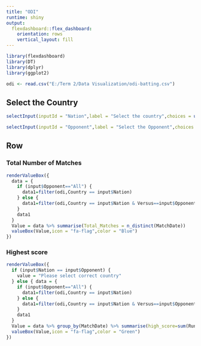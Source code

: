 ---
title: "ODI"
runtime: shiny
output: 
  flexdashboard::flex_dashboard:
    orientation: rows
    vertical_layout: fill
---

```{r setup, include=FALSE}
library(flexdashboard)
library(DT)
library(dplyr)
library(ggplot2)

odi <- read.csv("E:/Term 2/Data Visualization/odi-batting.csv")
```

Select the Country {.sidebar} 
-----------------------------------------------------------------------

```{r}
selectInput(inputId = "Nation",label = "Select the country",choices = unique(odi$Country))

selectInput(inputId = "Opponent",label = "Select the Opponent",choices = c("All",as.character(unique(odi$Versus))),selected = "All")
```

Row 
---------------------------------------------------------


### Total Number of Matches

```{r}
renderValueBox({
  data = {
    if (input$Opponent=="All") {
      data1=filter(odi,Country == input$Nation)
    } else {
      data1=filter(odi,Country == input$Nation & Versus==input$Opponent)
    }
    data1
  }
  Value = data %>% summarise(Total_Matches = n_distinct(MatchDate))
  valueBox(Value,icon = "fa-flag",color = "Blue")
})
```


### Highest score
```{r}
renderValueBox({
  if (input$Nation == input$Opponent) {
    value = "Please select correct country"
  } else { data = {
    if (input$Opponent=="All") {
      data1=filter(odi,Country == input$Nation)
    } else {
      data1=filter(odi,Country == input$Nation & Versus==input$Opponent)
    }
    data1
  }
  Value = data %>% group_by(MatchDate) %>% summarise(high_score=sum(Runs)) %>% arrange(-high_score) %>% head(1) %>% select(high_score) }
  valueBox(Value,icon = "fa-flag",color = "Green")
})
```
